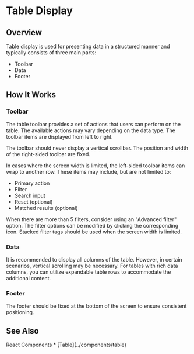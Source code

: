
# Table Display

## Overview

Table display is used for presenting data in a structured manner and typically consists of three main parts:
* Toolbar
* Data
* Footer

## How It Works

### Toolbar

The table toolbar provides a set of actions that users can perform on the table. The available actions may vary depending on the data type. The toolbar items are displayed from left to right.

The toolbar should never display a vertical scrollbar. The position and width of the right-sided toolbar are fixed.

In cases where the screen width is limited, the left-sided toolbar items can wrap to another row. These items may include, but are not limited to:
* Primary action
* Filter
* Search input
* Reset (optional)
* Matched results (optional)

When there are more than 5 filters, consider using an "Advanced filter" option. The filter options can be modified by clicking the corresponding icon. Stacked filter tags should be used when the screen width is limited.

### Data

It is recommended to display all columns of the table. However, in certain scenarios, vertical scrolling may be necessary. For tables with rich data columns, you can utilize expandable table rows to accommodate the additional content.

### Footer

The footer should be fixed at the bottom of the screen to ensure consistent positioning.

## See Also

<Flex>
  <Grid
    templateColumns="1fr"
    columnGap="18x"
    rowGap="4x"
  >
    <TextLabel>React Components</TextLabel>
    <Box>
      * [Table](../components/table)
    </Box>
  </Grid>
</Flex>
